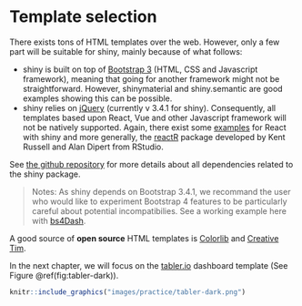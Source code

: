 # Template selection {#custom-templates-selection}
There exists tons of HTML templates over the web. However, only a few part will be suitable for shiny, mainly because of what follows:

  * shiny is built on top of [Bootstrap 3](https://getbootstrap.com/docs/3.3/) (HTML, CSS and Javascript framework), meaning that going for another framework might not be straightforward. However, shinymaterial and shiny.semantic are good examples showing this can be possible.
  * shiny relies on [jQuery](https://jquery.com) (currently v 3.4.1 for shiny). Consequently, all templates based upon React, Vue and other Javascript framework will not be natively supported. Again, there exist some [examples](https://github.com/alandipert/react-widget-demo/blob/master/app.R) for React with shiny and more generally,
the [reactR](https://react-r.github.io/reactR/) package developed by Kent Russell and Alan Dipert from RStudio.

See [the github repository](https://github.com/rstudio/shiny/tree/master/inst/www/shared) for more details about all dependencies related to the shiny package.

> Notes: As shiny depends on Bootstrap 3.4.1, we recommand the user who would like to experiment Bootstrap 4 features to be particularly careful about potential incompatibilies. See a working example here with [bs4Dash](https://github.com/RinteRface/bs4Dash).

A good source of **open source** HTML templates is [Colorlib](https://colorlib.com) and [Creative Tim](https://www.creative-tim.com/bootstrap-themes/free).

In the next chapter, we will focus on the [tabler.io](https://preview-dev.tabler.io/layout-dark.html) dashboard template (See Figure \@ref(fig:tabler-dark)).

```r
knitr::include_graphics("images/practice/tabler-dark.png")
```